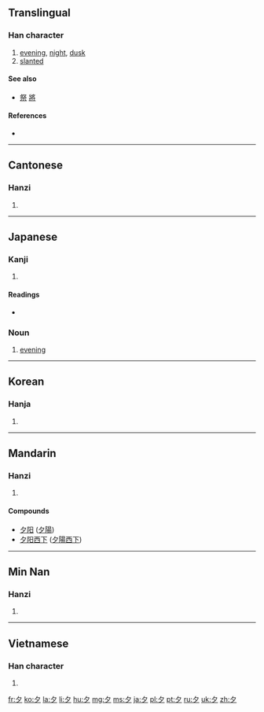 {{also|タ}}
==Translingual==
{{stroke order|strokes=3}}
{{stroke order|type=animate}}

===Han character===
{{Han char|rn=36|rad=夕|as=00|sn=3|four=2720<sub>0</sub>|canj=弓戈 (NI)}}

# [[evening]], [[night]], [[dusk]]
# [[slanted]]

====See also====
* [[祭]] [[將]] <!-- Unrelated but graphically similar components -->

====References====
* {{Han ref|kx=0246.010|dkj=05749|dj=0487.040|hdz=20859.010|uh=5915|ud=22805|bh=A469|bd=42089}}

----

==Cantonese==

===Hanzi===
{{yue-hanzi|jyut=|y=jik6}}

# {{defn|lang=yue|sort=夕00}}

----

==Japanese==

===Kanji===
{{ja-kanji|grade=1|rs=夕00}}

# {{defn|lang=ja|sort=夕00}}

====Readings====
* {{ja-readings|on=[[せき]] (seki), [[じゃく]] (jaku)|kun=[[ゆう]] (yuu)}}

===Noun===
{{ja-noun|k|hira=ゆう|rom=yū}}

# [[evening]]
----

==Korean==

===Hanja===
{{ko-hanja|hangeul=[[석]], [[사]]|eumhun=[[저녁]]석|ehy=cenyeksek|rv=seok, sa|mr=sŏk, sa|y=sek, sa}}

# {{defn|lang=ko|sort=夕00}}

----

==Mandarin==

===Hanzi===
{{cmn-hanzi|pin=[[xī]] ([[xi1]])|wg=hsi<sup>1</sup>}}

# {{defn|lang=cmn|sort=夕00}}

====Compounds====
{{top2}}
* [[夕阳]] ([[夕陽]])
* [[夕阳西下]] ([[夕陽西下]])
{{mid2}}
{{bottom}}

----

==Min Nan==

===Hanzi===
{{nan-hanzi|poj=se̍k (sek<sup>8</sup>), sia̍h (siah<sup>8</sup>)}}

# {{defn|lang=nan}}

----

==Vietnamese==

===Han character===
{{vi-hantu|[[tịch]]|rs=夕00}}

# {{defn|lang=vi|sort=夕00}}

[[fr:夕]]
[[ko:夕]]
[[la:夕]]
[[li:夕]]
[[hu:夕]]
[[mg:夕]]
[[ms:夕]]
[[ja:夕]]
[[pl:夕]]
[[pt:夕]]
[[ru:夕]]
[[uk:夕]]
[[zh:夕]]